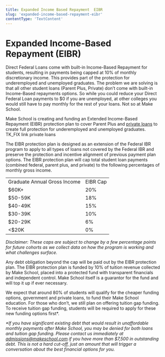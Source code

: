 ```yaml
---
title: Expanded Income Based Repayment  EIBR
slug: 'expanded-income-based-repayment-eibr'
contentType: 'TextContent'
---
```


# Expanded Income-Based Repayment (EIBR)

Direct Federal Loans come with built-in Income-Based Repayment for students, resulting in payments
being capped at 10% of monthly discretionary income. This provides part of the protection for
underemployed and unemployed graduates. The problem we are solving is that all other student loans
(Parent Plus, Private) don’t come with built-in Income-Based repayments options. So while you could
reduce your Direct Federal Loan payments to $0 if you are unemployed, at other colleges you would
still have to pay monthly for the rest of your loans. Not so at Make School.

Make School is creating and funding an Extended Income-Based Repayment (EIBR) protection plan to
cover Parent Plus and [private loans](#heading=h.cvhmh8iudig) to create full protection for
underemployed and unemployed graduates. TK_FIX link private loans

The EIBR protection plan is designed as an extension of the Federal IBR program to apply to all
types of loans not covered by the Federal IBR and preserve the protection and incentive alignment of
previous payment plan options. The EIBR protection plan will cap total student loan payments
(combined federal, parent plus, and private) to the following percentages of monthly gross income.

<table>
  <tr>
    <td>Graduate Annual Gross Income</td>
    <td>EIBR Cap</td>
  </tr>
  <tr>
    <td>$60K+</td>
    <td>20%</td>
  </tr>
  <tr>
    <td>$50-59K</td>
    <td>18%</td>
  </tr>
  <tr>
    <td>$40-49K</td>
    <td>15%</td>
  </tr>
  <tr>
    <td>$30-39K</td>
    <td>10%</td>
  </tr>
  <tr>
    <td>$20-29K</td>
    <td>6%</td>
  </tr>
  <tr>
    <td>&lt;$20K</td>
    <td>0%</td>
  </tr>
</table>

_Disclaimer: These caps are subject to change by a few percentage points for future cohorts as we
collect data on how the program is working and what challenges surface._

Any debt obligation beyond the cap will be paid out by the EIBR protection plan. The EIBR protection
plan is funded by 10% of tuition revenue collected by Make School, placed into a protected fund with
transparent financials and independent control. Make School itself is a guarantor for the fund and
will top it up if ever necessary.

We expect that around 80% of students will qualify for the cheaper funding options, government and
private loans, to fund their Make School education. For those who don’t, we still plan on offering
tuition gap funding. To receive tuition gap funding, students will be required to apply for these
new funding options first\*.

_\*If you have significant existing debt that would result in unaffordable monthly payments after
Make School, you may be denied for both loans and tuition gap funding. Please contact us immediately
at [admissions@makeschool.com](mailto:admissions@makeschool.com) if you have more than $7,500 in
outstanding debt. This is not a hard cut-off, just an amount that will trigger a conversation about
the best financial options for you._
